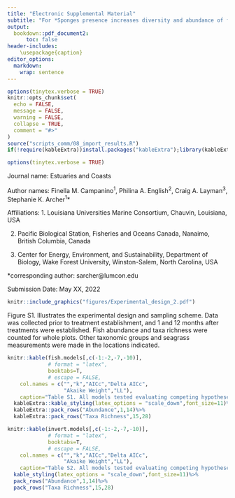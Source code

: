 ```yaml
---
title: "Electronic Supplemental Material" 
subtitle: "For *Sponges presence increases diversity and abundance of fish and invertebrates in subtropical seagrass beds*"
output:
  bookdown::pdf_document2:
      toc: false
header-includes:
    \usepackage{caption}
editor_options:
  markdown:
    wrap: sentence
---
```


```r
options(tinytex.verbose = TRUE)
knitr::opts_chunk$set(
  echo = FALSE,
  message = FALSE,
  warning = FALSE,
  collapse = TRUE,
  comment = "#>"
)
source("scripts_comm/08_import_results.R")
if(!require(kableExtra))install.packages("kableExtra");library(kableExtra)
```

```r
options(tinytex.verbose = TRUE)
```

Journal name: Estuaries and Coasts

Author names: Finella M. Campanino^1^, Philina A. English^2^, Craig A. Layman^3^, Stephanie K. Archer^1^*
 
Affiliations: 
1. Louisiana Universities Marine Consortium, Chauvin, Louisiana, USA

2. Pacific Biological Station, Fisheries and Oceans Canada, Nanaimo, British Columbia, Canada

3. Center for Energy, Environment, and Sustainability, Department of Biology, Wake Forest University, Winston-Salem, North Carolina, USA
  
*corresponding author: sarcher@lumcon.edu

Submission Date: May XX, 2022


```r
knitr::include_graphics("figures/Experimental_design_2.pdf")
```

Figure S1. Illustrates the experimental design and sampling scheme. Data was collected prior to treatment establishment, and 1 and 12 months after treatments were established. Fish abundance and taxa richness were counted for whole plots. Other taxonomic groups and seagrass measurements were made in the locations indicated. 

\clearpage


\captionsetup[table]{labelformat=empty}

```r
knitr::kable(fish.models[,c(-1:-2,-7,-10)],
             # format = "latex",
             booktabs=T,
             # escape = FALSE,
    col.names = c("","k","AICc","Delta AICc",
                  "Akaike Weight","LL"),
    caption="Table S1. All models tested evaluating competing hypotheses of the drivers of fish abundance and taxa richness.")%>%
  kableExtra::kable_styling(latex_options = "scale_down",font_size=11)%>%
  kableExtra::pack_rows("Abundance",1,14)%>%
  kableExtra::pack_rows("Taxa Richness",15,28)
```

\clearpage

```r
knitr::kable(invert.models[,c(-1:-2,-7,-10)],
             # format = "latex",
             booktabs=T,
             # escape = FALSE,
    col.names = c("","k","AICc","Delta AICc",
                  "Akaike Weight","LL"),
    caption="Table S2. All models tested evaluating competing hypotheses of the drivers of invertebrate abundance and taxa richness.")%>%
  kable_styling(latex_options = "scale_down",font_size=11)%>%
  pack_rows("Abundance",1,14)%>%
  pack_rows("Taxa Richness",15,28)
```

